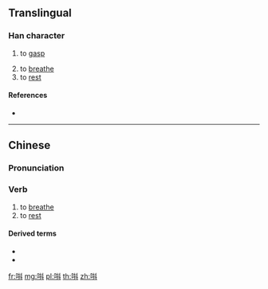 {{character info/new}}
==Translingual==

===Han character===
{{Han char|rn=30|rad=口|as=07|sn=10|four=|canj=RQYJ|ids=⿰口抖}}

# {{lb|mul|Cantonese}} to [[gasp]]
# to [[breathe]]
# to [[rest]]

====References====
* {{Han ref|kx=0193.051|hdz=10625.051|uh=551E|ud=21790}}

----

==Chinese==
{{zh-forms}}

===Pronunciation===
{{zh-pron
|m=dóu
|c=tau2
|cat=v
}}

===Verb===
{{zh-verb}} {{tcx|Cantonese|lang=zh}}

# to [[breathe]]
# to [[rest]]

====Derived terms====
* {{zh-l|唞氣}}
* {{zh-l|早唞}}

[[fr:唞]]
[[mg:唞]]
[[pl:唞]]
[[th:唞]]
[[zh:唞]]